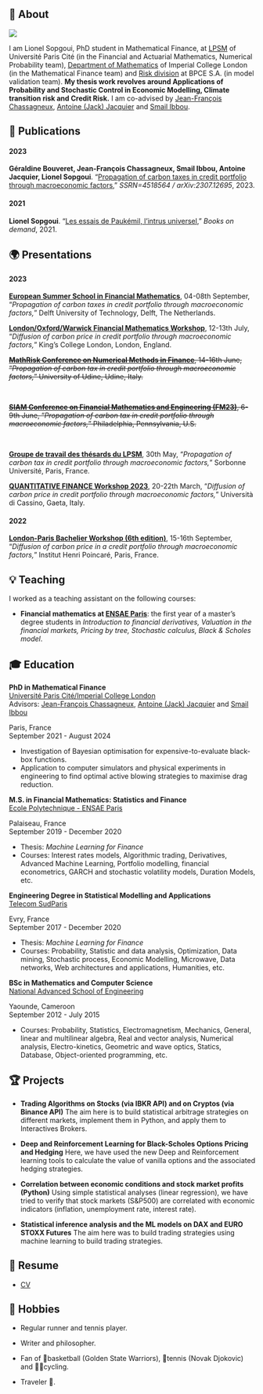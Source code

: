 ## 👋 About
::: {layout-ncol=2}
![](profile.jpg)

I am Lionel Sopgoui, PhD student in Mathematical Finance, at [LPSM](https://www.lpsm.paris/) of Université Paris Cité (in the Financial and Actuarial Mathematics, Numerical Probability team), [Department of Mathematics](https://www.imperial.ac.uk/mathematical-finance/) of Imperial College London (in the Mathematical Finance team)  and [Risk division](https://groupebpce.com/en/the-group/organization) at BPCE S.A. (in model validation team). **My thesis work revolves around Applications of Probability and Stochastic Control in Economic Modelling, Climate transition risk and Credit Risk.** I am co-advised by [Jean-François Chassagneux](https://perso.lpsm.paris/~chassagneux/), [Antoine (Jack) Jacquier](https://jackantoinejacquie.wixsite.com/jacquier) and [Smail Ibbou](https://www.linkedin.com/in/smail-ibbou-31a73b5/).
:::


## 📄 Publications

#### 2023

**Géraldine Bouveret, Jean-François Chassagneux, Smail Ibbou, Antoine Jacquier, Lionel Sopgoui**. "[Propagation of carbon taxes in credit portfolio through macroeconomic factors](https://www.ssrn.com/abstract=4518564)," _SSRN=4518564 / arXiv:2307.12695_, 2023.

#### 2021

**Lionel Sopgoui**. "[Les essais de Paukémil, l'intrus universel](https://www.bod.fr/librairie/les-essais-de-paukemil-lionel-sopgoui-9782322274079)," _Books on demand_, 2021.

## 🌍 Presentations

#### 2023

**[European Summer School in Financial Mathematics](https://www.tudelft.nl/en/events/2023/eemcs/diam/finance-summer-school-2023)**, 04-08th September, "*Propagation of carbon taxes in credit portfolio through macroeconomic factors,*" Delft University of Technology, Delft, The Netherlands.


**[London/Oxford/Warwick Financial Mathematics Workshop](https://www.kcl.ac.uk/events/londonoxfordwarwick-financial-mathematics-workshop-1)**, 12-13th July, "*Diffusion of carbon price in credit portfolio through macroeconomic factors,*" King's College London, London, England.

<del>**[MathRisk Conference on Numerical Methods in Finance](https://mathrisk2023.sciencesconf.org/)**, 14-16th June, "*Propagation of carbon tax in credit portfolio through macroeconomic factors,*" University of Udine, Udine, Italy.</del>
<br>

<del>**[SIAM Conference on Financial Mathematics and Engineering (FM23)](https://www.siam.org/conferences/cm/conference/fm23)**, 6-9th June, "*Propagation of carbon tax in credit portfolio through macroeconomic factors,*" Philadelphia, Pennsylvania, U.S.</del>
<br>

**[Groupe de travail des thésards du LPSM](https://www.lpsm.paris/seminaires/gtt/index)**, 30th May, "*Propagation of carbon tax in credit portfolio through macroeconomic factors,*" Sorbonne Université, Paris, France.

**[QUANTITATIVE FINANCE Workshop 2023](https://qfw2023.unicas.it/)**, 20-22th March, "*Diffusion of carbon price in credit portfolio through macroeconomic factors,*" Università di Cassino, Gaeta, Italy.

#### 2022

**[London-Paris Bachelier Workshop (6th edition)](http://www.bachelier-paris.fr/london-paris-bachelier-workshop/)**, 15-16th September, "*Diffusion of carbon price in a credit portfolio through macroeconomic factors,*" Institut Henri Poincaré, Paris, France.
  
## 💡 Teaching

I worked as a teaching assistant on the following courses:  

 - **Financial mathematics at [ENSAE Paris](https://www.ensae.fr/)**: the first year of a master’s degree students in *Introduction to financial derivatives, Valuation in the financial markets, Pricing by tree, Stochastic calculus, Black & Scholes model*.  

##  🎓 Education

::: {.d-flex .justify-content-between}
::: {}
**PhD in Mathematical Finance**  
[Université Paris Cité/Imperial College London](https://u-paris.fr/)  
Advisors: [Jean-François Chassagneux](https://perso.lpsm.paris/~chassagneux/), [Antoine (Jack) Jacquier](https://jackantoinejacquie.wixsite.com/jacquier) and [Smail Ibbou](https://www.linkedin.com/in/smail-ibbou-31a73b5/)  
:::
::: {.text-end}
Paris, France  
September 2021 - August 2024  
:::
:::
- Investigation of Bayesian optimisation for expensive-to-evaluate black-box functions.
- Application to computer simulators and physical experiments in engineering to find optimal active blowing strategies to maximise drag reduction. 
\

::: {.d-flex .justify-content-between}
::: {}
**M.S. in Financial Mathematics: Statistics and Finance**  
[Ecole Polytechnique - ENSAE Paris](http://www.master-statistique-finance.com/IP_Paris/)  
:::
::: {.text-end}
Palaiseau, France   
September 2019 - December 2020  
:::
:::
- Thesis: *Machine Learning for Finance*   
- Courses: Interest rates models, Algorithmic trading, Derivatives, Advanced Machine Learning, Portfolio modelling, financial econometrics, GARCH and stochastic volatility models, Duration Models, etc.
\

::: {.d-flex .justify-content-between}
::: {}
**Engineering Degree in Statistical Modelling and Applications**  
[Telecom SudParis](https://www.exeter.ac.uk)  
:::
::: {.text-end}
Evry, France  
September 2017 - December 2020  
:::
:::
- Thesis: *Machine Learning for Finance*   
- Courses: Probability, Statistic and data analysis, Optimization, Data mining, Stochastic process, Economic Modelling, Microwave, Data networks, Web architectures and applications, Humanities, etc.
\

::: {.d-flex .justify-content-between}
::: {}
**BSc in Mathematics and Computer Science**  
[National Advanced School of Engineering](https://polytechnique.cm/)  
:::
::: {.text-end}
Yaounde, Cameroon  
September 2012 - July 2015  
:::
:::
- Courses: Probability, Statistics, Electromagnetism, Mechanics, General, linear and multilinear algebra, Real and vector analysis, Numerical analysis, Electro-kinetics, Geometric and wave optics, Statics, Database, Object-oriented programming, etc.    


## 🏆 Projects

- **Trading Algorithms on Stocks (via IBKR API) and on Cryptos (via Binance API)** The aim here is to build statistical arbitrage strategies on different markets, implement them in Python, and apply them to Interactives Brokers.

- **Deep and Reinforcement Learning for Black-Scholes Options Pricing and Hedging** Here, we have used the new Deep and Reinforcement learning tools to calculate the value of vanilla options and the associated hedging strategies.

- **Correlation between economic conditions and stock market profits (Python)** Using simple statistical analyses (linear regression), we have tried to verify that stock markets (S&P500) are correlated with economic indicators (inflation, unemployment rate, interest rate).

- **Statistical inference analysis and the ML models on DAX and EURO STOXX Futures** The aim here was to build trading strategies using machine learning to build trading strategies.

## 💾 Resume
- [CV](/files/CV_Lionel_Sopgoui.pdf)

## 🎳 Hobbies

- Regular runner and tennis player.

- Writer and philosopher.

- Fan of 🏀basketball (Golden State Warriors), 🎾tennis (Novak Djokovic) and 🚴‍♀️cycling.

- Traveler 🧳.